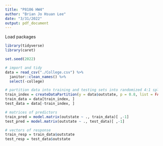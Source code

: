```yaml
---
title: "P8106 HW4"
author: "Brian Jo Hsuan Lee"
date: "3/31/2022"
output: pdf_document
---
```


Load packages
```r
library(tidyverse)
library(caret)
```

```r
set.seed(2022)

# import and tidy
data = read_csv("./College.csv") %>% 
  janitor::clean_names() %>% 
  select(-college)

# partition data into training and testing sets into randomized 4:1 splits
train_index = createDataPartition(y = data$outstate, p = 0.8, list = FALSE)
train_data = data[train_index, ]
test_data = data[-train_index, ]

# matrices of predictors 
train_pred = model.matrix(outstate ~ ., train_data)[ ,-1]
test_pred = model.matrix(outstate ~ ., test_data)[ ,-1]

# vectors of response
train_resp = train_data$outstate
test_resp = test_data$outstate
```

